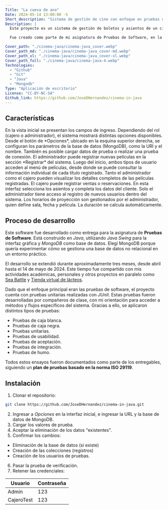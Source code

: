 ```yaml
---
Title: "La cueva de ana"
Date: 2024-05-14 13:00:00 -5
Short_description: "Sistema de gestión de cine con enfoque en pruebas de software."
Description: |
  Este proyecto es un sistema de gestión de boletos y asientos de un cine, desarrollado en Java, con un enfoque en las pruebas de software y el uso de una base de datos no relacional.

  Fue creado como parte de mi asignatura de Pruebas de Software, en la cual utilicé MongoDB por primera vez. El sistema permite registrar asientos vendidos y disponibles, gestionar los horarios de proyección y registrar películas dentro de la cartelera.

Cover_path: "./cinema-java/cinema-java_cover.webp"
Cover_path_md: "./cinema-java/cinema-java_cover-md.webp"
Cover_path_xl: "./cinema-java/cinema-java_cover-xl.webp"
Cover_path_full: "./cinema-java/cinema-java-4.webp"
Technologies:
  - "Github"
  - "Git"
  - "Java"
  - "Mongodb"
Type: "Aplicación de escritorio"
License: "CC-BY-NC-SA"
Github_link: https://github.com/JoseDHernandez/cinema-in-java
---
```



<HeroProject
  Title={frontmatter.Title}
  Img={Image5}
  Description={frontmatter.Description}
  Technologies={frontmatter.Technologies}
  Github_link={frontmatter.Github_link}
  Demo_link={frontmatter?.Demo_link}
  License={frontmatter.License}
  Release={frontmatter.Date}
/>

## Características

<FeatureCard title="Inicio" image={Image1}>
  En la vista inicial se presentan los campos de ingreso. Dependiendo del rol
  (cajero o administrador), el sistema mostrará distintas opciones disponibles.
</FeatureCard>

<FeatureCard title="Configuración de la base de datos" image={Image2}>
  Desde el botón de *Opciones*, ubicado en la esquina superior derecha, se
  configuran los parámetros de la base de datos (MongoDB), como la URI y el
  nombre. También es posible cargar datos de prueba o realizar una prueba de
  conexión.
</FeatureCard>

<FeatureCard title="Registro de películas" image={Image3}>
  El administrador puede registrar nuevas películas en la sección *Registrar*
  del sistema.
</FeatureCard>

<FeatureCard title="Menú de películas" image={Image5}>
  Luego del inicio, ambos tipos de usuario acceden al menú de películas, desde
  donde se puede consultar la información individual de cada título registrado.
</FeatureCard>

<FeatureCard title="Información de películas" image={Image4}>
  Tanto el administrador como el cajero pueden visualizar los detalles completos
  de las películas registradas.
</FeatureCard>

<FeatureCard title="Selección de asientos" image={Image6}>
  El cajero puede registrar ventas o reservaciones. En esta interfaz selecciona
  los asientos y completa los datos del cliente.
</FeatureCard>

<FeatureCard title="Registro de usuarios" image={Image7}>
  Solo el administrador tiene acceso al registro de nuevos usuarios dentro del
  sistema.
</FeatureCard>

<FeatureCard title="Horarios de proyección" image={Image8}>
  Los horarios de proyección son gestionados por el administrador, quien define
  sala, fecha y película. La duración se calcula automáticamente.
</FeatureCard>

## Proceso de desarrollo

Este software fue desarrollado como entrega para la asignatura de **Pruebas de Software**. Está construido en _Java_, utilizando _Java Swing_ para la interfaz gráfica y _MongoDB_ como base de datos. Elegí MongoDB porque quería experimentar cómo se gestiona una base de datos no relacional en un entorno práctico.

El desarrollo se extendió durante aproximadamente tres meses, desde abril hasta el 14 de mayo de 2024. Este tiempo fue compartido con mis actividades académicas, personales y otros proyectos en paralelo como [Sea Battle](/proyectos/sea-battle/) y [Tienda virtual de lácteos](/proyectos/tienda-lacteos/).

Dado que el enfoque principal eran las pruebas de software, el proyecto cuenta con pruebas unitarias realizadas con _JUnit_. Estas pruebas fueron desarrolladas por compañeros de clase, con mi orientación para acceder a métodos y flujos específicos del sistema. Gracias a ello, se aplicaron distintos tipos de pruebas:

- Pruebas de caja blanca.
- Pruebas de caja negra.
- Pruebas unitarias.
- Pruebas de usabilidad.
- Pruebas de aceptación.
- Pruebas de integración.
- Pruebas de humo.

Todos estos ensayos fueron documentados como parte de los entregables, siguiendo un **plan de pruebas basado en la norma ISO 29119**.

## Instalación

1. Clonar el repositorio:

```bash
git clone https://github.com/JoseDHernandez/cinema-in-java.git
```

2. Ingresar a _Opciones_ en la interfaz inicial, e ingresar la URL y la base de datos de MongoDB.
3. Cargar los valores de prueba.
4. Aceptar la eliminación de los datos "existentes".
5. Confirmar los cambios:

- Eliminación de la base de datos (si existe)
- Creación de las colecciones (registros)
- Creación de los usuarios de pruebas.

6. Pasar la prueba de verificación.
7. Retener las credenciales:

  <div class="table-responsive" >

| Usuario    | Contraseña |
| ---------- | ---------- |
| Admin      | 123        |
| CajeroTest | 123        |

  </div>
